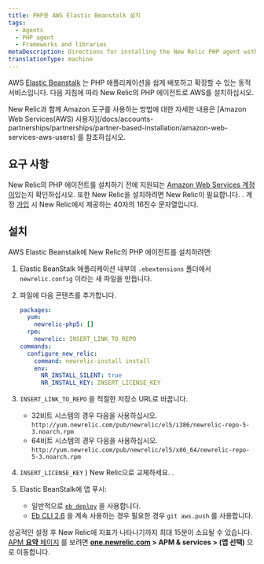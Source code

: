 ```yaml
---
title: PHP용 AWS Elastic Beanstalk 설치
tags:
  - Agents
  - PHP agent
  - Frameworks and libraries
metaDescription: Directions for installing the New Relic PHP agent with Elastic Beanstalk.
translationType: machine
---
```


AWS [Elastic Beanstalk](https://aws.amazon.com/elasticbeanstalk) 는 PHP 애플리케이션을 쉽게 배포하고 확장할 수 있는 동적 서비스입니다. 다음 지침에 따라 New Relic의 PHP 에이전트로 AWS를 설치하십시오.

<Callout variant="tip">
  New Relic과 함께 Amazon 도구를 사용하는 방법에 대한 자세한 내용은 [Amazon Web Services(AWS) 사용자](/docs/accounts-partnerships/partnerships/partner-based-installation/amazon-web-services-aws-users) 를 참조하십시오.
</Callout>

## 요구 사항

New Relic의 PHP 에이전트를 설치하기 전에 지원되는 [Amazon Web Services 계정이](http://aws.amazon.com/elasticbeanstalk/ "링크가 새 창에서 열립니다.")있는지 확인하십시오. 또한 New Relic을 설치하려면 New Relic이 필요합니다. <InlinePopover type="licenseKey"/>. 계정 [가입](http://newrelic.com/signup "링크가 새 창에서 열립니다.") 시 New Relic에서 제공하는 40자의 16진수 문자열입니다.

## 설치

AWS Elastic Beanstalk에 New Relic의 PHP 에이전트를 설치하려면:

1. Elastic BeanStalk 애플리케이션 내부의 `.ebextensions` 폴더에서 `newrelic.config` 이라는 새 파일을 만듭니다.

2. 파일에 다음 콘텐츠를 추가합니다.

   ```yml
   packages:
     yum:
       newrelic-php5: []
     rpm:
       newrelic: INSERT_LINK_TO_REPO
   commands:
     configure_new_relic:
       command: newrelic-install install
       env:
         NR_INSTALL_SILENT: true
         NR_INSTALL_KEY: INSERT_LICENSE_KEY
   ```

3. `INSERT_LINK_TO_REPO` 을 적절한 저장소 URL로 바꿉니다.

   * 32비트 시스템의 경우 다음을 사용하십시오. `http://yum.newrelic.com/pub/newrelic/el5/i386/newrelic-repo-5-3.noarch.rpm`
   * 64비트 시스템의 경우 다음을 사용하십시오. `http://yum.newrelic.com/pub/newrelic/el5/x86_64/newrelic-repo-5-3.noarch.rpm`

4. `INSERT_LICENSE_KEY` ) New Relic으로 교체하세요. <InlinePopover type="licenseKey"/>.

5. Elastic BeanStalk에 앱 푸시:

   * 일반적으로 [`eb deploy`](http://docs.aws.amazon.com/elasticbeanstalk/latest/dg/eb3-deploy.html) 을 사용합니다.
   * [Eb CLI 2.6](http://docs.aws.amazon.com/elasticbeanstalk/latest/dg/eb-cli.html) 을 계속 사용하는 경우 필요한 경우 `git aws.push` 를 사용합니다.

성공적인 설정 후 New Relic에 지표가 나타나기까지 최대 15분이 소요될 수 있습니다. [APM **요약** 페이지](/docs/apm/applications-menu/monitoring/applications-overview-dashboard) 를 보려면 **[one.newrelic.com](https://one.newrelic.com/all-capabilities) > APM & services > (앱 선택)** 으로 이동합니다.